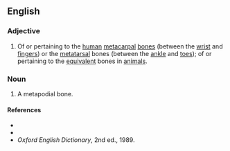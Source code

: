 ==English==

===Adjective===
{{en-adj|-}}
# {{context|anatomy|zoology}} Of or pertaining to the [[human]] [[metacarpal]] [[bone]]s (between the [[wrist]] and [[fingers]]) or the [[metatarsal]] bones (between the [[ankle]] and [[toes]]); of or pertaining to the [[equivalent]] bones in [[animal]]s.

===Noun===
{{en-noun}}

#A metapodial bone.

====References====
*{{R:Webster 1913}}
*{{R:Dictionary.com}}
*''Oxford English Dictionary'', 2nd ed., 1989.